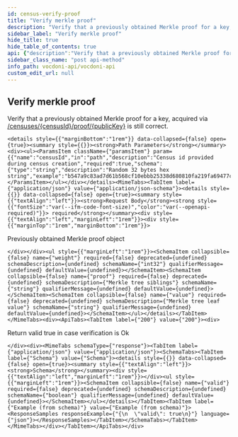 ```yaml
---
id: census-verify-proof
title: "Verify merkle proof"
description: "Verify that a previously obtained Merkle proof for a key, acquired via"
sidebar_label: "Verify merkle proof"
hide_title: true
hide_table_of_contents: true
api: {"description":"Verify that a previously obtained Merkle proof for a key, acquired via \n[/censuses/{censusId}/proof/{publicKey}](http://localhost:3000/vocdoni-api/census-verify-key) is still correct.","operationId":"censusVerifyProof","tags":["Censuses"],"parameters":[{"name":"censusId","in":"path","description":"Census id provided during census creation","required":true,"schema":{"type":"string","description":"Random 32 bytes hex string","example":"b547a9c83ad7d61b568cf10ebbb25338d680810fa219fa69477cfbd860b386c2"}}],"requestBody":{"description":"Previously obtained Merkle proof object","required":true,"content":{"application/json":{"schema":{"type":"object","properties":{"weight":{"type":"number","format":"int32","example":2},"proof":{"description":"Merkle tree siblings","type":"string","example":"04000000"},"value":{"description":"Merkle tree leaf value","type":"string","example":"0200000000000000000000000000000000000000000000000000000000000000"}}}}}},"responses":{"200":{"description":"Return valid true in case verification is Ok","content":{"application/json":{"schema":{"type":"object","properties":{"valid":{"type":"boolean","example":true}}}}}}},"method":"post","path":"/censuses/{censusId}/verify","servers":[{"url":"https://api-dev.vocdoni.net/v2/"}],"securitySchemes":{"bearerAuth":{"type":"http","scheme":"bearer"}},"jsonRequestBodyExample":{"weight":2,"proof":"04000000","value":"0200000000000000000000000000000000000000000000000000000000000000"},"info":{"version":"2.0.0","title":"Vocdoni API","description":"The Vocdoni API is a REST API that substitutes the previous RPCs in order to make it easier for  developers/integrators to build on top of the voting protocol. This API facilitates creating votings using Vocdoni,  without the hassle of learning a complex blockchain platform, allowing to perform all the features that enable the  voting protocol such as creating an account, entity, voting process, census & vote, abstracting as much as possible  the complexity and offering simple and straightforward methods to perform those actions. \nYou can review the API endpoints documentation in this section, the main entities are:\n- [**Chain**](chain): The Vocdoni blockchain is named Vochain. It is a Byzantine fault-tolerant network based on Tendermint that  executes the Vocdoni Protocol logic represented as a state machine. Its main purpose is to register votes in a  decentralized and verifiable format. In those endpoints, you can consult the state of the chain, transactions costs,  list organizations and get more Vochain info.\n- [**Accounts**](accounts): Identified by an Ethereum like address. An account can create and manage elections, transfer tokens,  give power to other accounts on his behalf (delegates) and manage its metadata.\n- [**Elections**](elections): Is a rule-set of options and requirements for creating a process in which people vote a series of  options. To know more about the params of an election and its lifecycle go [here](../get-started/intro#23-elections).  In this section you will find all information related to an election as its information, election keys, submitted  votes & how to create a new election.\n- [**Censuses**](censuses): The census is a key component of any voting process. It specifies the set of users (identified by a  public key or address) eligible for participating in an election. To understand more about the Censuses you can  check [here](../get-started/intro#21-the-census). Here you will be able to get censuses information like the Merkle  root, total weight & size, import/export the censuses and create new ones.\n- [**Votes**](votes): All the information related to the vote issued by a participant in a vote, you can check the validity of  the vote, consult your information and send a vote."},"postman":{"name":"Verify merkle proof","description":{"content":"Verify that a previously obtained Merkle proof for a key, acquired via \n[/censuses/{censusId}/proof/{publicKey}](http://localhost:3000/vocdoni-api/census-verify-key) is still correct.","type":"text/plain"},"url":{"path":["censuses",":censusId","verify"],"host":["{{baseUrl}}"],"query":[],"variable":[{"disabled":false,"description":{"content":"(Required) Census id provided during census creation","type":"text/plain"},"type":"any","value":"","key":"censusId"}]},"header":[{"key":"Content-Type","value":"application/json"},{"key":"Accept","value":"application/json"}],"method":"POST","body":{"mode":"raw","raw":"\"\"","options":{"raw":{"language":"json"}}}}}
sidebar_class_name: "post api-method"
info_path: vocdoni-api/vocdoni-api
custom_edit_url: null
---
```



## Verify merkle proof



Verify that a previously obtained Merkle proof for a key, acquired via 
[/censuses/{censusId}/proof/{publicKey}](http://localhost:3000/vocdoni-api/census-verify-key) is still correct.

````mdx-code-block
<details style={{"marginBottom":"1rem"}} data-collapsed={false} open={true}><summary style={{}}><strong>Path Parameters</strong></summary><div><ul><ParamsItem className={"paramsItem"} param={{"name":"censusId","in":"path","description":"Census id provided during census creation","required":true,"schema":{"type":"string","description":"Random 32 bytes hex string","example":"b547a9c83ad7d61b568cf10ebbb25338d680810fa219fa69477cfbd860b386c2"}}}></ParamsItem></ul></div></details><MimeTabs><TabItem label={"application/json"} value={"application/json-schema"}><details style={{}} data-collapsed={false} open={true}><summary style={{"textAlign":"left"}}><strong>Request Body</strong><strong style={{"fontSize":"var(--ifm-code-font-size)","color":"var(--openapi-required)"}}> required</strong></summary><div style={{"textAlign":"left","marginLeft":"1rem"}}><div style={{"marginTop":"1rem","marginBottom":"1rem"}}>
````

Previously obtained Merkle proof object

````mdx-code-block
</div></div><ul style={{"marginLeft":"1rem"}}><SchemaItem collapsible={false} name={"weight"} required={false} deprecated={undefined} schemaDescription={undefined} schemaName={"int32"} qualifierMessage={undefined} defaultValue={undefined}></SchemaItem><SchemaItem collapsible={false} name={"proof"} required={false} deprecated={undefined} schemaDescription={"Merkle tree siblings"} schemaName={"string"} qualifierMessage={undefined} defaultValue={undefined}></SchemaItem><SchemaItem collapsible={false} name={"value"} required={false} deprecated={undefined} schemaDescription={"Merkle tree leaf value"} schemaName={"string"} qualifierMessage={undefined} defaultValue={undefined}></SchemaItem></ul></details></TabItem></MimeTabs><div><ApiTabs><TabItem label={"200"} value={"200"}><div>
````

Return valid true in case verification is Ok

````mdx-code-block
</div><div><MimeTabs schemaType={"response"}><TabItem label={"application/json"} value={"application/json"}><SchemaTabs><TabItem label={"Schema"} value={"Schema"}><details style={{}} data-collapsed={false} open={true}><summary style={{"textAlign":"left"}}><strong>Schema</strong></summary><div style={{"textAlign":"left","marginLeft":"1rem"}}></div><ul style={{"marginLeft":"1rem"}}><SchemaItem collapsible={false} name={"valid"} required={false} deprecated={undefined} schemaDescription={undefined} schemaName={"boolean"} qualifierMessage={undefined} defaultValue={undefined}></SchemaItem></ul></details></TabItem><TabItem label={"Example (from schema)"} value={"Example (from schema)"}><ResponseSamples responseExample={"{\n  \"valid\": true\n}"} language={"json"}></ResponseSamples></TabItem></SchemaTabs></TabItem></MimeTabs></div></TabItem></ApiTabs></div>
````
      